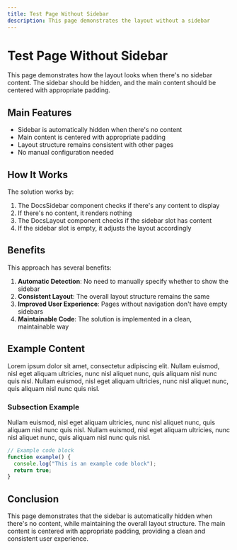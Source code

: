 ```yaml
---
title: Test Page Without Sidebar
description: This page demonstrates the layout without a sidebar
---
```


# Test Page Without Sidebar

This page demonstrates how the layout looks when there's no sidebar content. The sidebar should be hidden, and the main content should be centered with appropriate padding.

## Main Features

- Sidebar is automatically hidden when there's no content
- Main content is centered with appropriate padding
- Layout structure remains consistent with other pages
- No manual configuration needed

## How It Works

The solution works by:

1. The DocsSidebar component checks if there's any content to display
2. If there's no content, it renders nothing
3. The DocsLayout component checks if the sidebar slot has content
4. If the sidebar slot is empty, it adjusts the layout accordingly

## Benefits

This approach has several benefits:

1. **Automatic Detection**: No need to manually specify whether to show the sidebar
2. **Consistent Layout**: The overall layout structure remains the same
3. **Improved User Experience**: Pages without navigation don't have empty sidebars
4. **Maintainable Code**: The solution is implemented in a clean, maintainable way

## Example Content

Lorem ipsum dolor sit amet, consectetur adipiscing elit. Nullam euismod, nisl eget aliquam ultricies, nunc nisl aliquet nunc, quis aliquam nisl nunc quis nisl. Nullam euismod, nisl eget aliquam ultricies, nunc nisl aliquet nunc, quis aliquam nisl nunc quis nisl.

### Subsection Example

Nullam euismod, nisl eget aliquam ultricies, nunc nisl aliquet nunc, quis aliquam nisl nunc quis nisl. Nullam euismod, nisl eget aliquam ultricies, nunc nisl aliquet nunc, quis aliquam nisl nunc quis nisl.

```javascript
// Example code block
function example() {
  console.log("This is an example code block");
  return true;
}
```

## Conclusion

This page demonstrates that the sidebar is automatically hidden when there's no content, while maintaining the overall layout structure. The main content is centered with appropriate padding, providing a clean and consistent user experience.